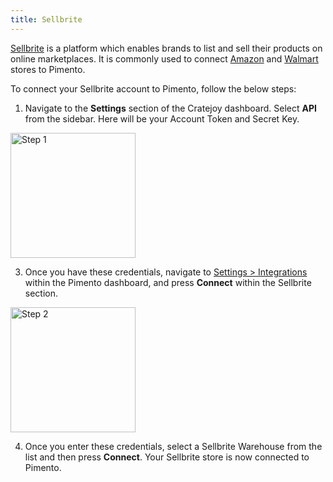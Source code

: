 ```yaml
---
title: Sellbrite
---
```


[Sellbrite](https://sellbrite.com/) is a platform which enables brands to list and sell their products on online marketplaces. It is commonly used to connect [Amazon](https://www.sellbrite.com/integrations/amazon) and [Walmart](https://www.sellbrite.com/integrations/walmart) stores to Pimento.

To connect your Sellbrite account to Pimento, follow the below steps:

1. Navigate to the **Settings** section of the Cratejoy dashboard. Select **API** from the sidebar. Here will be your Account Token and Secret Key.

<img height="200" src="/images/sellbrite-1.png" alt="Step 1" />

3. Once you have these credentials, navigate to [Settings > Integrations](https://web.tryhutch.co.uk/clients/settings/integrations) within the Pimento dashboard, and press **Connect** within the Sellbrite section.

<img height="200" src="/images/sellbrite-2.png" alt="Step 2" />

4. Once you enter these credentials, select a Sellbrite Warehouse from the list and then press **Connect**. Your Sellbrite store is now connected to Pimento.
